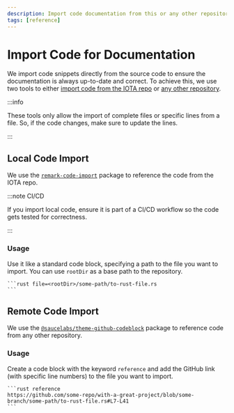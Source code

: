 ```yaml
---
description: Import code documentation from this or any other repository.
tags: [reference]
---
```


# Import Code for Documentation

We import code snippets directly from the source code to ensure the documentation is always up-to-date and correct.
To achieve this, we use two tools to either [import code from the IOTA repo](https://www.npmjs.com/package/remark-code-import) or [any other repository](https://www.npmjs.com/package/@saucelabs/theme-github-codeblock).

:::info

These tools only allow the import of complete files or specific lines from a file. So, if the code changes, make sure to update the lines.

:::

## Local Code Import

We use the [`remark-code-import`](https://www.npmjs.com/package/remark-code-import) package to reference the code from the IOTA repo.

:::note CI/CD

If you import local code, ensure it is part of a CI/CD workflow so the code gets tested for correctness.

:::

### Usage

Use it like a standard code block, specifying a path to the file you want to import. You can use `rootDir` as a base path to the repository.

````
```rust file=<rootDir>/some-path/to-rust-file.rs
```
````

## Remote Code Import

We use the [`@saucelabs/theme-github-codeblock`](https://www.npmjs.com/package/@saucelabs/theme-github-codeblock) package to reference code from any other repository.

### Usage

Create a code block with the keyword `reference` and add the GitHub link (with specific line numbers) to the file you want to import.

````
```rust reference
https://github.com/some-repo/with-a-great-project/blob/some-branch/some-path/to-rust-file.rs#L7-L41
```
````